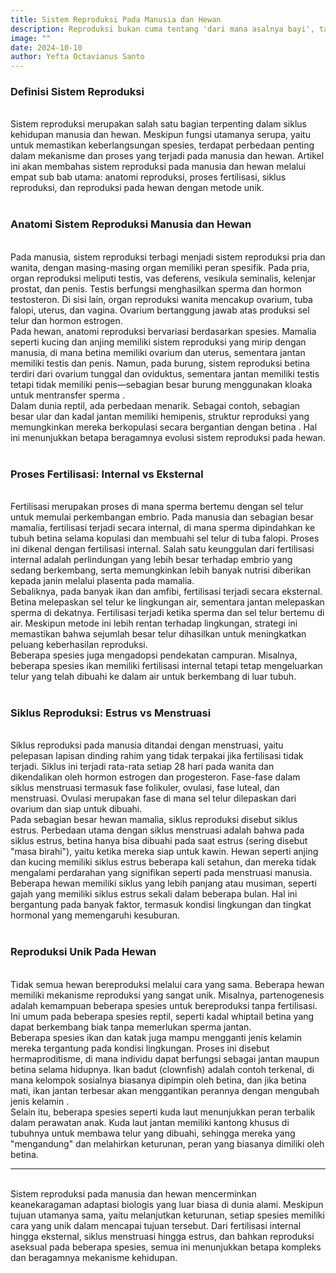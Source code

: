 ```yaml
---
title: Sistem Reproduksi Pada Manusia dan Hewan
description: Reproduksi bukan cuma tentang 'dari mana asalnya bayi', tapi gimana proses keren ini terjadi di manusia dan hewan. Penasaran? Yuk, kita bahas!
image: ""
date: 2024-10-10
author: Yefta Octavianus Santo
---
```


<h3 class="text-center text-3xl font-bold">Definisi Sistem Reproduksi</h3>
<br />
Sistem reproduksi merupakan salah satu bagian terpenting dalam siklus kehidupan
manusia dan hewan. Meskipun fungsi utamanya serupa, yaitu untuk memastikan
keberlangsungan spesies, terdapat perbedaan penting dalam mekanisme dan proses
yang terjadi pada manusia dan hewan. Artikel ini akan membahas sistem reproduksi
pada manusia dan hewan melalui empat sub bab utama: anatomi reproduksi, proses
fertilisasi, siklus reproduksi, dan reproduksi pada hewan dengan metode unik.
<br />
<br />
<h3 class="text-center text-3xl font-bold">Anatomi Sistem Reproduksi Manusia dan Hewan</h3>
<br />
Pada manusia, sistem reproduksi terbagi menjadi sistem reproduksi pria dan
wanita, dengan masing-masing organ memiliki peran spesifik. Pada pria, organ
reproduksi meliputi testis, vas deferens, vesikula seminalis, kelenjar prostat,
dan penis. Testis berfungsi menghasilkan sperma dan hormon testosteron. Di sisi
lain, organ reproduksi wanita mencakup ovarium, tuba falopi, uterus, dan vagina.
Ovarium bertanggung jawab atas produksi sel telur dan hormon estrogen.
<br />
Pada hewan, anatomi reproduksi bervariasi berdasarkan spesies. Mamalia seperti
kucing dan anjing memiliki sistem reproduksi yang mirip dengan manusia, di mana
betina memiliki ovarium dan uterus, sementara jantan memiliki testis dan penis.
Namun, pada burung, sistem reproduksi betina terdiri dari ovarium tunggal dan
oviduktus, sementara jantan memiliki testis tetapi tidak memiliki penis—sebagian
besar burung menggunakan kloaka untuk mentransfer sperma .
<br />
Dalam dunia reptil, ada perbedaan menarik. Sebagai contoh, sebagian besar ular
dan kadal jantan memiliki hemipenis, struktur reproduksi yang memungkinkan
mereka berkopulasi secara bergantian dengan betina . Hal ini menunjukkan betapa
beragamnya evolusi sistem reproduksi pada hewan.
<br />
<br />
<h3 class="text-center text-3xl font-bold">Proses Fertilisasi: Internal vs Eksternal</h3>
<br />
Fertilisasi merupakan proses di mana sperma bertemu dengan sel telur untuk
memulai perkembangan embrio. Pada manusia dan sebagian besar mamalia,
fertilisasi terjadi secara internal, di mana sperma dipindahkan ke tubuh betina
selama kopulasi dan membuahi sel telur di tuba falopi. Proses ini dikenal dengan
fertilisasi internal. Salah satu keunggulan dari fertilisasi internal adalah
perlindungan yang lebih besar terhadap embrio yang sedang berkembang, serta
memungkinkan lebih banyak nutrisi diberikan kepada janin melalui plasenta pada
mamalia.
<br />
Sebaliknya, pada banyak ikan dan amfibi, fertilisasi terjadi secara eksternal.
Betina melepaskan sel telur ke lingkungan air, sementara jantan melepaskan
sperma di dekatnya. Fertilisasi terjadi ketika sperma dan sel telur bertemu di
air. Meskipun metode ini lebih rentan terhadap lingkungan, strategi ini
memastikan bahwa sejumlah besar telur dihasilkan untuk meningkatkan peluang
keberhasilan reproduksi.
<br />
Beberapa spesies juga mengadopsi pendekatan campuran. Misalnya, beberapa spesies
ikan memiliki fertilisasi internal tetapi tetap mengeluarkan telur yang telah
dibuahi ke dalam air untuk berkembang di luar tubuh.
<br />
<br />
<h3 class="text-center text-3xl font-bold">Siklus Reproduksi: Estrus vs Menstruasi</h3>
<br />
Siklus reproduksi pada manusia ditandai dengan menstruasi, yaitu pelepasan
lapisan dinding rahim yang tidak terpakai jika fertilisasi tidak terjadi. Siklus
ini terjadi rata-rata setiap 28 hari pada wanita dan dikendalikan oleh hormon
estrogen dan progesteron. Fase-fase dalam siklus menstruasi termasuk fase
folikuler, ovulasi, fase luteal, dan menstruasi. Ovulasi merupakan fase di mana
sel telur dilepaskan dari ovarium dan siap untuk dibuahi.
<br />
Pada sebagian besar hewan mamalia, siklus reproduksi disebut siklus estrus.
Perbedaan utama dengan siklus menstruasi adalah bahwa pada siklus estrus, betina
hanya bisa dibuahi pada saat estrus (sering disebut "masa birahi"), yaitu ketika
mereka siap untuk kawin. Hewan seperti anjing dan kucing memiliki siklus estrus
beberapa kali setahun, dan mereka tidak mengalami perdarahan yang signifikan
seperti pada menstruasi manusia.
<br />
Beberapa hewan memiliki siklus yang lebih panjang atau musiman, seperti gajah
yang memiliki siklus estrus sekali dalam beberapa bulan. Hal ini bergantung pada
banyak faktor, termasuk kondisi lingkungan dan tingkat hormonal yang memengaruhi
kesuburan.
<br />
<br />
<h3 class="text-center text-3xl font-bold">Reproduksi Unik Pada Hewan</h3>
<br />
Tidak semua hewan bereproduksi melalui cara yang sama. Beberapa hewan memiliki
mekanisme reproduksi yang sangat unik. Misalnya, partenogenesis adalah kemampuan
beberapa spesies untuk bereproduksi tanpa fertilisasi. Ini umum pada beberapa
spesies reptil, seperti kadal whiptail betina yang dapat berkembang biak tanpa
memerlukan sperma jantan.
<br />
Beberapa spesies ikan dan katak juga mampu mengganti jenis kelamin mereka
tergantung pada kondisi lingkungan. Proses ini disebut hermaproditisme, di mana
individu dapat berfungsi sebagai jantan maupun betina selama hidupnya. Ikan
badut (clownfish) adalah contoh terkenal, di mana kelompok sosialnya biasanya
dipimpin oleh betina, dan jika betina mati, ikan jantan terbesar akan
menggantikan perannya dengan mengubah jenis kelamin .
<br />
Selain itu, beberapa spesies seperti kuda laut menunjukkan peran terbalik dalam
perawatan anak. Kuda laut jantan memiliki kantong khusus di tubuhnya untuk
membawa telur yang dibuahi, sehingga mereka yang "mengandung" dan melahirkan
keturunan, peran yang biasanya dimiliki oleh betina.
<br />
<hr class="h-1 w-full" />
<br />
Sistem reproduksi pada manusia dan hewan mencerminkan keanekaragaman adaptasi
biologis yang luar biasa di dunia alami. Meskipun tujuan utamanya sama, yaitu
melanjutkan keturunan, setiap spesies memiliki cara yang unik dalam mencapai
tujuan tersebut. Dari fertilisasi internal hingga eksternal, siklus menstruasi
hingga estrus, dan bahkan reproduksi aseksual pada beberapa spesies, semua ini
menunjukkan betapa kompleks dan beragamnya mekanisme kehidupan.
